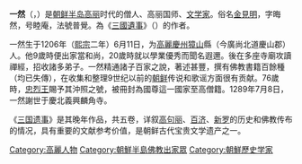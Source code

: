{{expand|time=2007-09-26T20:10:58Z}}
{{Refimprove|time=2007-09-26T15:22:22Z}}
'''一然'''（{{lang-ko|일연}}，{{bd|1206年||1289年}}）是[[朝鲜半岛|朝鲜半岛]][[高麗_(918年－1392年)|高丽]]时代的僧人、高丽国师、[[文学家|文学家]]。俗名[[金見明|金見明]]，字晦然，号睦庵，法號普覺。為《[[三國遺事|三國遺事]]》（{{lang-ko|삼국유사}}）的作者。

一然生于1206年（[[熙宗|熙宗]]二年）6月11日，为[[高麗_(918年－1392年)|高麗]][[慶州|慶州]][[獐山|獐山]]縣（今廣尚北道慶山郡）人。他9歲時便出家當和尚，20歲時就以學業優秀而聞名遐邇。後在多座寺廟攻讀禪經，招收諸多弟子。一然精通諸子百家之說，著述甚豐，撰有佛教書籍百餘種（均已失傳），在收集和整理9世纪以前的[[朝鲜|朝鲜]]传说和歌谣方面很有贡献。76歲時，[[忠烈王|忠烈王]]賜予其沖照之號，被冊封為國尊這一國家至高僧籍。1289年7月8日，一然謝世于慶北義興麟角寺。

《[[三国遗事|三国遗事]]》是其晚年作品，共五卷，详叙[[高句丽|高句丽]]、[[百济|百济]]、[[新罗|新罗]]的历史和佛教传布的情况，具有重要的文献参考价值，是朝鲜古代宝贵文学遗产之一。

{{Authority control}}
[[Category:高麗人物|Category:高麗人物]]
[[Category:朝鮮半島佛教出家眾|Category:朝鮮半島佛教出家眾]]
[[Category:朝鮮歷史学家|Category:朝鮮歷史学家]]